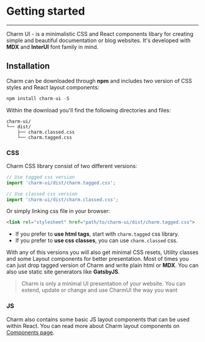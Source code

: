 # Getting started

---
Charm UI - is a minimalistic CSS and React components libary for creating simple and beautiful documentation or blog websites. It's developed with **MDX** and **InterUI** font family in mind.

## Installation
Charm can be downloaded through **npm** and includes two version of CSS styles and React layout components:

```js
npm install charm-ui -S
```

Within the download you'll find the following directories and files:

```text
charm-ui/
└── dist/
    ├── charm.classed.css
    └── charm.tagged.css
```

### CSS
Charm CSS library consist of two different versions:

```js
// Use tagged css version
import 'charm-ui/dist/charm.tagged.css';

// Use classed css version
import 'charm-ui/dist/charm.classed.css';
```

Or simply linking css file in your browser:

```html
<link rel="stylesheet" href="path/to/charm-ui/dist/charm.tagged.css">
```

* If you prefer to **use html tags**, start with `charm.tagged` css library.
* If you prefer to **use css classes**, you can use `charm.classed` css.

With any of this versions you will also get minimal CSS resets, Utility classes and some Layout components for better presentation. Most of times you can just drop tagged version of Charm and write plain html or **MDX**. You can also use static site generators like **GatsbyJS**.

> Charm is only a minimal UI presentation of your website. You can extend, update or change and use CharmUI the way you want

### JS
Charm also contains some basic JS layout components that can be used within React. You can read more about Charm layout components on [Components page](/components/ "Components").
